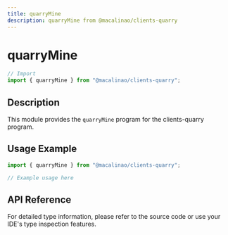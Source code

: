```yaml
---
title: quarryMine
description: quarryMine from @macalinao/clients-quarry
---
```


# quarryMine

```typescript
// Import
import { quarryMine } from "@macalinao/clients-quarry";
```

## Description

This module provides the `quarryMine` program for the clients-quarry program.

## Usage Example

```typescript
import { quarryMine } from "@macalinao/clients-quarry";

// Example usage here
```

## API Reference

For detailed type information, please refer to the source code or use your IDE's type inspection features.
